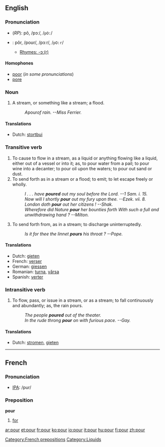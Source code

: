==English==

===Pronunciation===
*(''RP''): pô, /pɔː/, /<tt>pO:</tt>/
*{{US}}: pôr, /poʊr/, /pɔːr/, /<tt>pO:r</tt>/
**[[rhymes:English:-ɔː(r)|Rhymes: -ɔː(r)]]

====Homophones====
*[[poor]] (''in some pronunciations'')
*[[pore]]

===Noun===
{{en-noun-reg}}

# {{rivers}} {{colloquial}} A stream, or something like a stream; a flood.
#:''A ''pour'' of rain. --Miss Ferrier.''

==== Translations ====
*Dutch: [[stortbui]] {{f}}


===Transitive verb===
{{en-infl-reg-consonant|pour||}} 

# To cause to flow in a stream, as a liquid or anything flowing like a liquid, either out of a vessel or into it; as, to pour water from a pail; to pour wine into a decanter; to pour oil upon the waters; to pour out sand or dust.
# To send forth as in a stream or a flood; to emit; to let escape freely or wholly.
#:''I . . . have '''poured''' out my soul before the Lord. --1     Sam. i. 15.''
#:''Now will I shortly '''pour''' out my fury upon thee. --Ezek. vii. 8.''
#:''London doth '''pour''' out her citizens !   --Shak.''
#:''Wherefore did Nature '''pour''' her bounties forth With such a full and unwithdrawing hand ?  --Milton.''
# To send forth from, as in a stream; to discharge uninterruptedly.
#:''Is it for thee the linnet '''pours''' his throat ? --Pope.''

==== Translations ====
*Dutch: [[gieten]]
*French: [[verser]]
*German: [[giessen]]
*Romanian: [[turna]], [[vărsa]]
*Spanish: [[verter]]

=== Intransitive verb ===
{{en-infl-reg-consonant|pour||}}

# To flow, pass, or issue in a stream, or as a stream; to fall continuously and abundantly; as, the rain pours.
#:''The people '''poured''' out of the theater.''
#:''In the rude throng '''pour''' on with furious pace. --Gay.''

==== Translations ====
*Dutch: [[stromen]], [[gieten]]

----

==French==
===Pronunciation===
*[[w:IPA|IPA]]: /pur/

===Preposition===
'''pour'''

#[[for]]
[[Category:French prepositions]]

[[Category:Liquids]]

[[ar:pour]]
[[et:pour]]
[[fr:pour]]
[[ko:pour]]
[[io:pour]]
[[it:pour]]
[[hu:pour]]
[[fi:pour]]
[[zh:pour]]